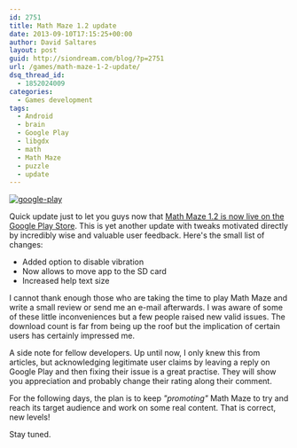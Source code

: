 ```yaml
---
id: 2751
title: Math Maze 1.2 update
date: 2013-09-10T17:15:25+00:00
author: David Saltares
layout: post
guid: http://siondream.com/blog/?p=2751
url: /games/math-maze-1-2-update/
dsq_thread_id:
  - 1852024009
categories:
  - Games development
tags:
  - Android
  - brain
  - Google Play
  - libgdx
  - math
  - Math Maze
  - puzzle
  - update
---
```


[![google-play](/img/google-play-small.webp)](https://play.google.com/store/apps/details?id=com.siondream.math)

Quick update just to let you guys now that [Math Maze 1.2 is now live on the Google Play Store](https://play.google.com/store/apps/details?id=com.siondream.math). This is yet another update with tweaks motivated directly by incredibly wise and valuable user feedback. Here's the small list of changes:

- Added option to disable vibration
- Now allows to move app to the SD card
- Increased help text size

I cannot thank enough those who are taking the time to play Math Maze and write a small review or send me an e-mail afterwards. I was aware of some of these little inconveniences but a few people raised new valid issues. The download count is far from being up the roof but the implication of certain users has certainly impressed me.

A side note for fellow developers. Up until now, I only knew this from articles, but acknowledging legitimate user claims by leaving a reply on Google Play and then fixing their issue is a great practise. They will show you appreciation and probably change their rating along their comment.

For the following days, the plan is to keep _"promoting"_ Math Maze to try and reach its target audience and work on some real content. That is correct, new levels!

Stay tuned.
